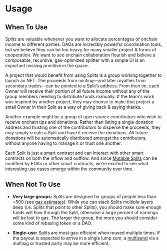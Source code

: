 # Usage

## When To Use

Splits are valuable whenever you want to allocate percentages of onchain income
to different parties. DAOs are incredibly powerful coordination tools, but we
believe they can be too heavy for many smaller project & forms of cooperation.
We want to see onchain collaboration flourish and believe a composable,
recursive, gas-optimized splitter with a simple UI is an important missing
primitive in the space.

A project that would benefit from using Splits is a group working together to
launch an NFT. The proceeds from minting—and later royalties from secondary
trades—can be pointed to a Split’s address. From then on, each Owner will
receive their portion of all future income without any of the group members
needing to distribute funds manually. If the team's work was inspired by another
project, they may choose to make that project a small Owner in their Split as a
way of giving back & saying thanks.

Another example might be a group of open source contributors who wish to receive
onchain tips and donations. Rather than listing a single donation address and
trusting one of the contributors to disperse the proceeds, they may simply
create a Split and have it receive the donations. All future donations will be
automatically distributed amongst the contributors, without anyone having to
manage it or trust one another.

Each Split is just a smart contract and can interact with other smart contracts
on both the inflow and outflow. And since
[Mutable Splits](/core-concepts#mutable-splits) can be modified by EOAs or other
smart contracts, we’re excited to see what interesting use cases emerge within
the community over time.

## When Not To Use

- **Very large groups:**
  Splits are designed for groups of people less than ~500 (see [gas estimates](/gas-estimates)).
  While you can stack Splits multiple layers deep (i.e. Splits that point to other Splits), you should make sure enough funds will flow through the Split, otherwise a large percent of earnings will be lost to gas.
  The larger the group, the more you should consider some kind of rebasing token or a DAO.

- **Single-use:** 
  Splits are most gas-efficient when reused multiple times.
  If the payout is expected to arrive in a single lump sum, a [multisend](https://disperse.app/) via a multisig or trusted party may be more efficient.
